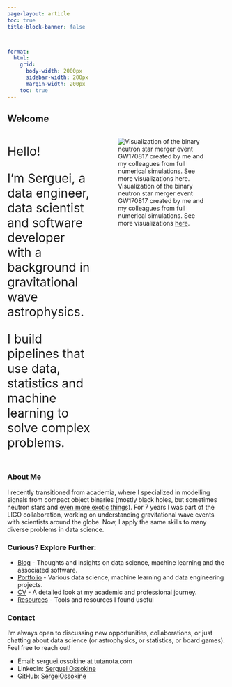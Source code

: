 ```yaml
---
page-layout: article
toc: true
title-block-banner: false



format:
  html:
    grid:
      body-width: 2000px
      sidebar-width: 200px
      margin-width: 200px
    toc: true
---
```



## Welcome

::: columns
::: {.column width="40%"}
<div style="font-size: 28px">
Hello!

I'm Serguei, a data engineer, data scientist and software developer with a background in gravitational wave astrophysics.

I build pipelines that use data, statistics and machine learning to solve complex problems.
</div>

:::

::: {.column width="60%"}
![Visualization of the binary neutron star merger event GW170817 created by me and my colleagues from full numerical simulations. See more visualizations [here](https://www.aei.mpg.de/145347/gravitational-waves).](./images/bns.png)

:::
:::



### About Me

I recently transitioned from academia, where I specialized in modelling signals from compact object binaries (mostly black holes, but sometimes neutron stars and [even more exotic things](https://arxiv.org/pdf/1807.06959)). For 7 years I was part of the LIGO collaboration, working on understanding gravitational wave events with scientists around the globe. Now, I apply the same skills to many diverse problems in data science.

### Curious? Explore Further:

- [Blog](/blog.html) - Thoughts and insights on data science, machine learning and the associated software.
- [Portfolio](/portfolio.html) - Various data science, machine learning and data engineering projects.
- [CV](/cv.html) - A detailed look at my academic and professional journey.
- [Resources](/resources.html) - Tools and resources I found useful


### Contact

I'm always open to discussing new opportunities, collaborations, or just chatting about data science (or astrophysics, or statistics, or board games). Feel free to reach out!

- Email: serguei.ossokine at tutanota.com
- LinkedIn: [Serguei Ossokine](www.linkedin.com/in/serguei-ossokine)
- GitHub: [SergeiOssokine](https://github.com/SergeiOssokine)
